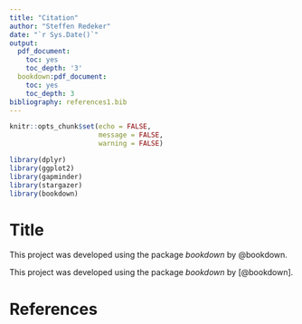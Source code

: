 ```yaml
---
title: "Citation"
author: "Steffen Redeker"
date: "`r Sys.Date()`"
output:
  pdf_document:
    toc: yes
    toc_depth: '3'
  bookdown:pdf_document:
    toc: yes
    toc_depth: 3
bibliography: references1.bib
---
```


```r

knitr::opts_chunk$set(echo = FALSE,
                      message = FALSE,
                      warning = FALSE)

library(dplyr)
library(ggplot2)
library(gapminder)
library(stargazer)
library(bookdown)


```

# Title
This project was developed using the package *bookdown* by @bookdown.

This project was developed using the package *bookdown* by  [@bookdown].

\newpage

# References 



